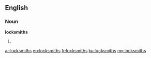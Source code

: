 ==English==

===Noun===
'''locksmiths'''

# {{plural of|[[locksmith]]}}

[[ar:locksmiths]]
[[eo:locksmiths]]
[[fr:locksmiths]]
[[ku:locksmiths]]
[[my:locksmiths]]